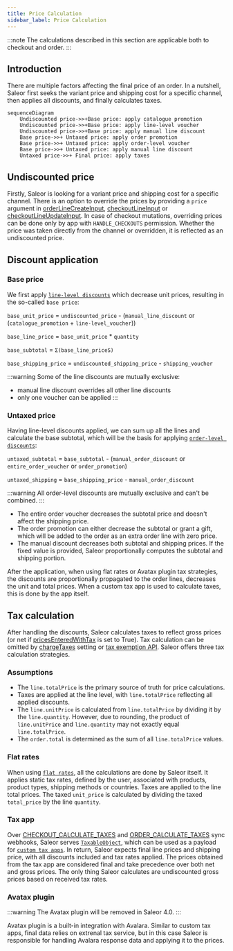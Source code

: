 ```yaml
---
title: Price Calculation
sidebar_label: Price Calculation
---
```


:::note
The calculations described in this section are applicable both to checkout and order. 
:::

## Introduction

There are multiple factors affecting the final price of an order.
In a nutshell, Saleor first seeks the variant price and shipping cost for a specific channel,
then applies all discounts, and finally calculates taxes.

```mermaid
sequenceDiagram
    Undiscounted price->>+Base price: apply catalogue promotion
    Undiscounted price->>+Base price: apply line-level voucher
    Undiscounted price->>+Base price: apply manual line discount
    Base price->>+ Untaxed price: apply order promotion
    Base price->>+ Untaxed price: apply order-level voucher
    Base price->>+ Untaxed price: apply manual line discount
    Untaxed price->>+ Final price: apply taxes
```

## Undiscounted price

​​Firstly, Saleor is looking for a variant price and shipping cost for a specific channel.
There is an option to override the prices by providing a `price` argument in
[orderLineCreateInput](api-reference/orders/inputs/order-line-create-input.mdx),
[checkoutLineInput](api-reference/checkout/inputs/checkout-line-input.mdx)
or [checkoutLineUpdateInput](api-reference/checkout/inputs/checkout-line-update-input.mdx).
In case of checkout mutations, overriding prices can be done only by app with `HANDLE_CHECKOUTS` permission.
Whether the price was taken directly from the channel or overridden, it is reflected as an undiscounted price.

## Discount application

### Base price

We first apply [`line-level discounts`](developer/discounts/overview.mdx#level) which decrease unit prices, resulting in the so-called `base price`:

`base_unit_price` = `undiscounted_price` - (`manual_line_discount` or (`catalogue_promotion` + `line-level_voucher`))

`base_line_price` = `base_unit_price` * `quantity`

`base_subtotal` = `Σ(base_line_priceS)`

`base_shipping_price` = `undiscounted_shipping_price` - `shipping_voucher`

:::warning
Some of the line discounts are mutually exclusive:
* manual line discount overrides all other line discounts
* only one voucher can be applied
:::

### Untaxed price

Having line-level discounts applied, we can sum up all the lines and calculate the base subtotal, which will be the basis for applying [`order-level discounts`](developer/discounts/overview.mdx#level):

`untaxed_subtotal` = `base_subtotal` - (`manual_order_discount` or `entire_order_voucher` or `order_promotion`)

`untaxed_shipping` = `base_shipping_price` - `manual_order_discount`

:::warning
All order-level discounts are mutually exclusive and can't be combined.
:::


* The entire order voucher decreases the subtotal price and doesn't affect the shipping price.
* The order promotion can either decrease the subtotal or grant a gift, which will be added to the order as an extra order line with zero price.
* The manual discount decreases both subtotal and shipping prices. If the fixed value is provided, Saleor proportionally computes the subtotal and shipping portion.

After the application, when using flat rates or Avatax plugin tax strategies, the discounts are proportionally propagated to the order lines, decreases the unit and total prices.
When a custom tax app is used to calculate taxes, this is done by the app itself.

## Tax calculation

After handling the discounts, Saleor calculates taxes to reflect gross prices (or net if [pricesEnteredWithTax](developer/taxes.mdx#tax-configuration) is set to True).
Tax calculation can be omitted by [chargeTaxes](developer/taxes.mdx#tax-configuration) setting or [tax exemption API](developer/taxes.mdx#tax-exemption).
Saleor offers three tax calculation strategies.

### Assumptions

* The `line.totalPrice` is the primary source of truth for price calculations.  
* Taxes are applied at the line level, with `line.totalPrice` reflecting all applied discounts.  
* The `line.unitPrice` is calculated from `line.totalPrice` by dividing it by the `line.quantity`. However, due to rounding, the product of `line.unitPrice` and `line.quantity` may not exactly equal `line.totalPrice`.  
* The `order.total` is determined as the sum of all `line.totalPrice` values.

### Flat rates

When using [`flat rates`](developer/taxes.mdx#flat-rates), all the calculations are done by Saleor itself.
It applies static tax rates, defined by the user, associated with products, product types, shipping methods or countries.
Taxes are applied to the line total prices. The taxed `unit_price` is calculated by dividing the taxed `total_price` by the line `quantity`.

### Tax app

Over [CHECKOUT_CALCULATE_TAXES](developer/extending/webhooks/synchronous-events/tax.mdx#checkout-taxes) 
and [ORDER_CALCULATE_TAXES](developer/extending/webhooks/synchronous-events/tax.mdx#order-taxes) sync webhooks,
Saleor serves [`TaxableObject`](api-reference/taxes/objects/taxable-object.mdx), which can be used as a payload for [`custom tax apps`](developer/extending/webhooks/synchronous-events/tax.mdx).
In return, Saleor expects final line prices and shipping price, with all discounts included and tax rates applied.
The prices obtained from the tax app are considered final and take precedence over both net and gross prices.
The only thing Saleor calculates are undiscounted gross prices based on received tax rates.

### Avatax plugin

:::warning
The Avatax plugin will be removed in Saleor 4.0.
:::

Avatax plugin is a built-in integration with Avalara. Similar to custom tax apps, final data relies on extrenal tax service,
but in this case Saleor is responsible for handling Avalara response data and applying it to the prices.
